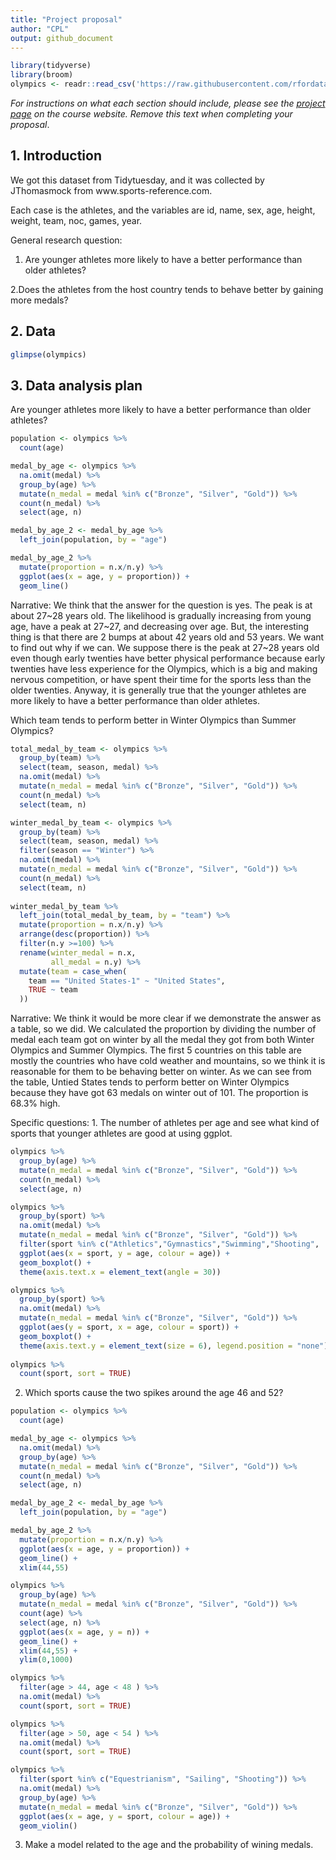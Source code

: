 ```yaml
---
title: "Project proposal"
author: "CPL"
output: github_document
---
```


```r
library(tidyverse)
library(broom)
olympics <- readr::read_csv('https://raw.githubusercontent.com/rfordatascience/tidytuesday/master/data/2021/2021-07-27/olympics.csv')
```

*For instructions on what each section should include, please see the [project page](https://idsed.digital/assessments/project/#proposal) on the course website. Remove this text when completing your proposal*.

## 1. Introduction

We got this dataset from Tidytuesday, and it was collected by JThomasmock from www.sports-reference.com. 

Each case is the athletes, and the variables are id, name, sex, age, height, weight, team, noc, games, year.

General research question:

1. Are younger athletes more likely to have a better performance than older athletes? 
 
2.Does the athletes from the host country tends to behave better by gaining more medals?

## 2. Data

```r
glimpse(olympics)
```

## 3. Data analysis plan

Are younger athletes more likely to have a better performance than older athletes? 
```r
population <- olympics %>%
  count(age)

medal_by_age <- olympics %>%
  na.omit(medal) %>%
  group_by(age) %>%
  mutate(n_medal = medal %in% c("Bronze", "Silver", "Gold")) %>%
  count(n_medal) %>%
  select(age, n) 

medal_by_age_2 <- medal_by_age %>%
  left_join(population, by = "age")

medal_by_age_2 %>%
  mutate(proportion = n.x/n.y) %>%
  ggplot(aes(x = age, y = proportion)) +
  geom_line()

```

Narrative: We think that the answer for the question is yes. The peak is at about 27~28 years old. The likelihood is gradually increasing from young age, have a peak at 27~27, and decreasing over age. But, the interesting thing is that there are 2 bumps at about 42 years old and 53 years. We want to find out why if we can.  We suppose there is the peak at 27~28 years old even though early twenties have better physical performance because early twenties have less experience for the Olympics, which is a big and making nervous competition, or have spent their time for the sports less than the older twenties. Anyway, it is generally true that the younger athletes are more likely to have a better performance than older athletes.



Which team tends to perform better in Winter Olympics than Summer Olympics? 
```r
total_medal_by_team <- olympics %>%
  group_by(team) %>%
  select(team, season, medal) %>%
  na.omit(medal) %>%
  mutate(n_medal = medal %in% c("Bronze", "Silver", "Gold")) %>%
  count(n_medal) %>%
  select(team, n)

winter_medal_by_team <- olympics %>%
  group_by(team) %>%
  select(team, season, medal) %>%
  filter(season == "Winter") %>%
  na.omit(medal) %>%
  mutate(n_medal = medal %in% c("Bronze", "Silver", "Gold")) %>%
  count(n_medal) %>%
  select(team, n)
  
winter_medal_by_team %>%
  left_join(total_medal_by_team, by = "team") %>%
  mutate(proportion = n.x/n.y) %>%
  arrange(desc(proportion)) %>%
  filter(n.y >=100) %>%
  rename(winter_medal = n.x,
         all_medal = n.y) %>%
  mutate(team = case_when(
    team == "United States-1" ~ "United States",
    TRUE ~ team
  ))


```

Narrative: We think it would be more clear if we demonstrate the answer as a table, so we did. We calculated the proportion by dividing the number of medal each team got on winter by all the medal they got from both Winter Olympics and Summer Olympics. The first 5 countries on this table are mostly the countries who have cold weather and mountains, so we think it is reasonable for them to be behaving better on winter. As we can see from the table, Untied States tends to perform better on Winter Olympics because they have got 63 medals on winter out of 101. The proportion is 68.3% high. 


Specific questions: 
1. The number of athletes per age and see what kind of sports that younger athletes are good at using ggplot.
```r
olympics %>%
  group_by(age) %>%
  mutate(n_medal = medal %in% c("Bronze", "Silver", "Gold")) %>%
  count(n_medal) %>%
  select(age, n)
```

```r
olympics %>%
  group_by(sport) %>%
  na.omit(medal) %>%
  mutate(n_medal = medal %in% c("Bronze", "Silver", "Gold")) %>%
  filter(sport %in% c("Athletics","Gymnastics","Swimming","Shooting",		"Cycling", "Fencing", "Rowing",	"Cross Country Skiing",	"Alpine Skiing", "Wrestling", "Football", "Sailing")) %>%
  ggplot(aes(x = sport, y = age, colour = age)) +
  geom_boxplot() +
  theme(axis.text.x = element_text(angle = 30))

olympics %>%
  group_by(sport) %>%
  na.omit(medal) %>%
  mutate(n_medal = medal %in% c("Bronze", "Silver", "Gold")) %>%
  ggplot(aes(y = sport, x = age, colour = sport)) +
  geom_boxplot() +
  theme(axis.text.y = element_text(size = 6), legend.position = "none")
  
olympics %>%
  count(sport, sort = TRUE)

```

2. Which sports cause the two spikes around the age 46 and 52?
```r
population <- olympics %>%
  count(age)

medal_by_age <- olympics %>%
  na.omit(medal) %>%
  group_by(age) %>%
  mutate(n_medal = medal %in% c("Bronze", "Silver", "Gold")) %>%
  count(n_medal) %>%
  select(age, n) 

medal_by_age_2 <- medal_by_age %>%
  left_join(population, by = "age")

medal_by_age_2 %>%
  mutate(proportion = n.x/n.y) %>%
  ggplot(aes(x = age, y = proportion)) +
  geom_line() +
  xlim(44,55)
```

```r
olympics %>%
  group_by(age) %>%
  mutate(n_medal = medal %in% c("Bronze", "Silver", "Gold")) %>%
  count(age) %>%
  select(age, n) %>%
  ggplot(aes(x = age, y = n)) +
  geom_line() +
  xlim(44,55) +
  ylim(0,1000)
```

```r
olympics %>%
  filter(age > 44, age < 48 ) %>%
  na.omit(medal) %>%
  count(sport, sort = TRUE)
```

```r
olympics %>%
  filter(age > 50, age < 54 ) %>%
  na.omit(medal) %>%
  count(sport, sort = TRUE)
```

```r
olympics %>%
  filter(sport %in% c("Equestrianism", "Sailing", "Shooting")) %>%
  na.omit(medal) %>%
  group_by(age) %>%
  mutate(n_medal = medal %in% c("Bronze", "Silver", "Gold")) %>%
  ggplot(aes(x = age, y = sport, colour = age)) +
  geom_violin()


```
3. Make a model related to the age and the probability of wining medals.



